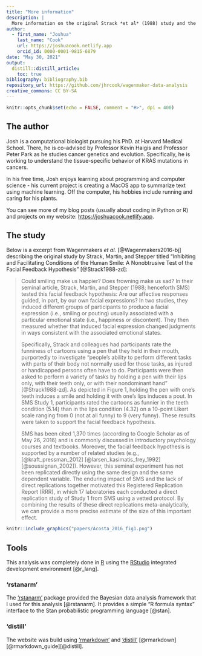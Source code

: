```yaml
---
title: "More information"
description: |
  More information on the original Strack *et al* (1988) study and the replication study by Wagenmaker *et al.* (2016)
author:
  - first_name: "Joshua"
    last_name: "Cook"
    url: https://joshuacook.netlify.app
    orcid_id: 0000-0001-9815-6879
date: "May 30, 2021"
output:
  distill::distill_article:
    toc: true
bibliography: bibliography.bib
repository_url: https://github.com/jhrcook/wagenmaker-data-analysis
creative_commons: CC BY-SA
---
```


```r
knitr::opts_chunk$set(echo = FALSE, comment = "#>", dpi = 400)
```

## The author

Josh is a computational biologist pursuing his PhD. at Harvard Medical School.
There, he is co-advised by Professor Kevin Haigis and Professor Peter Park as he studies cancer genetics and evolution.
Specifically, he is working to understand the tissue-specific behavior of KRAS mutations in cancers.

In his free time, Josh enjoys learning about programming and computer science - his current project is creating a MacOS app to summarize text using machine learning.
Off the computer, his hobbies include running and caring for his plants.

You can see more of my blog posts (usually about coding in Python or R) and projects on my website: [https://joshuacook.netlify.app](https://joshuacook.netlify.app).

## The study

Below is a excerpt from Wagenmakers *et al.* [@Wagenmakers2016-bj] describing the original study by Strack, Martin, and Stepper titled “Inhibiting and Facilitating Conditions of the Human Smile: A Nonobtrusive Test of the Facial Feedback Hypothesis” [@Strack1988-zd]:

> Could smiling make us happier?
> Does frowning make us sad?
> In their seminal article, Strack, Martin, and Stepper (1988; henceforth SMS) tested this facial feedback hypothesis: Are our affective responses guided, in part, by our own facial expressions?
> In two studies, they induced different groups of participants to produce a facial expression (i.e., smiling or pouting) usually associated with a particular emotional state (i.e., happiness or discontent).
> They then measured whether that induced facial expression changed judgments in ways consistent with the associated emotional states.
>
> Specifically, Strack and colleagues had participants rate the funniness of cartoons using a pen that they held in their mouth, purportedly to investigate “people’s ability to perform different tasks with parts of their body not normally used for those tasks, as injured or handicapped persons often have to do.
> Participants were then asked to perform a variety of tasks by holding a pen with their lips only, with their teeth only, or with their nondominant hand” [@Strack1988-zd].
> As depicted in Figure 1, holding the pen with one’s teeth induces a smile and holding it with one’s lips induces a pout.
> In SMS Study 1, participants rated the cartoons as funnier in the teeth condition (5.14) than in the lips condition (4.32) on a 10-point Likert scale ranging from 0 (not at all funny) to 9 (very funny).
> These results were taken to support the facial feedback hypothesis.
>
> SMS has been cited 1,370 times (according to Google Scholar as of May 26, 2016) and is commonly discussed in introductory psychology courses and textbooks.
> Moreover, the facial feedback hypothesis is supported by a number of related studies (e.g., [@kraft_pressman_2012] [@larsen_kasimatis_frey_1992] [@soussignan_2002]).
> However, this seminal experiment has not been replicated directly using the same design and the same dependent variable.
> The enduring impact of SMS and the lack of direct replications together motivated this Registered Replication Report (RRR), in which 17 laboratories each conducted a direct replication study of Study 1 from SMS using a vetted protocol.
> By combining the results of these direct replications meta-analytically, we can provide a more precise estimate of the size of this important effect.

```r
knitr::include_graphics("papers/Acosta_2016_fig1.png")
```

## Tools

This analysis was completely done in [R](https://www.r-project.org/) using the [RStudio](https://www.rstudio.com/) integrated development environment [@r_lang].

### 'rstanarm'

The ['rstanarm'](http://mc-stan.org/rstanarm/) package provided the Bayesian data analysis framework that I used for this analysis [@rstanarm].
It provides a simple "R formula syntax" interface to the Stan probabilistic programming language [@stan].

### 'distill'

The website was build using ['rmarkdown'](https://github.com/rstudio/rmarkdown) and ['distill'](https://rstudio.github.io/distill/) [@rmarkdown][@rmarkdown_guide][@distill].
